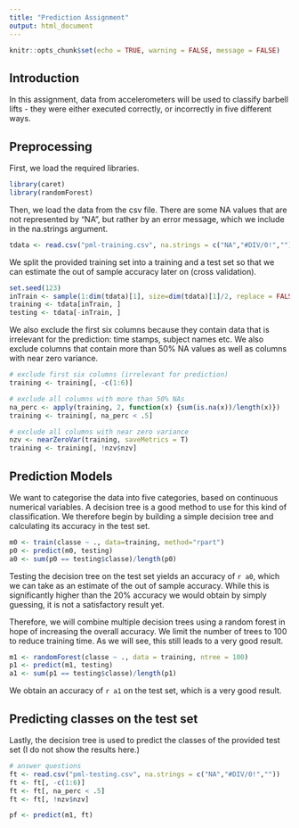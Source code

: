 ```yaml
---
title: "Prediction Assignment"
output: html_document
---
```


```r
knitr::opts_chunk$set(echo = TRUE, warning = FALSE, message = FALSE)
```


## Introduction
In this assignment, data from accelerometers will be used to classify barbell lifts - they were either executed correctly, or incorrectly in five different ways.

## Preprocessing

First, we load the required libraries.

```r
library(caret)
library(randomForest)
```

Then, we load the data from the csv file. There are some NA values that are not represented by "NA", but rather by an error message, which we include in the na.strings argument.

```r
tdata <- read.csv("pml-training.csv", na.strings = c("NA","#DIV/0!",""))
```

We split the provided training set into a training and a test set so that we can estimate the out of sample accuracy later on (cross validation).

```r
set.seed(123)
inTrain <- sample(1:dim(tdata)[1], size=dim(tdata)[1]/2, replace = FALSE)
training <- tdata[inTrain, ]
testing <- tdata[-inTrain, ]
```

We also exclude the first six columns because they contain data that is irrelevant for the prediction: time stamps, subject names etc. We also exclude columns that contain more than 50% NA values as well as columns with near zero variance.

```r
# exclude first six columns (irrelevant for prediction)
training <- training[, -c(1:6)]

# exclude all columns with more than 50% NAs
na_perc <- apply(training, 2, function(x) {sum(is.na(x))/length(x)})
training <- training[, na_perc < .5]

# exclude all columns with near zero variance
nzv <- nearZeroVar(training, saveMetrics = T)
training <- training[, !nzv$nzv]
```

## Prediction Models

We want to categorise the data into five categories, based on continuous numerical variables. A decision tree is a good method to use for this kind of classification. We therefore begin by building a simple decision tree and calculating its accuracy in the test set.

```r
m0 <- train(classe ~ ., data=training, method="rpart")
p0 <- predict(m0, testing)
a0 <- sum(p0 == testing$classe)/length(p0)
```

Testing the decision tree on the test set yields an accuracy of `r a0`, which we can take as an estimate of the out of sample accuracy. While this is significantly higher than the 20% accuracy we would obtain by simply guessing, it is not a satisfactory result yet.

Therefore, we will combine multiple decision trees using a random forest in hope of increasing the overall accuracy. We limit the number of trees to 100 to reduce training time. As we will see, this still leads to a very good result.

```r
m1 <- randomForest(classe ~ ., data = training, ntree = 100)
p1 <- predict(m1, testing)
a1 <- sum(p1 == testing$classe)/length(p1)
```

We obtain an accuracy of `r a1` on the test set, which is a very good result.

## Predicting classes on the test set
Lastly, the decision tree is used to predict the classes of the provided test set (I do not show the results here.)
```r
# answer questions
ft <- read.csv("pml-testing.csv", na.strings = c("NA","#DIV/0!",""))
ft <- ft[, -c(1:6)]
ft <- ft[, na_perc < .5]
ft <- ft[, !nzv$nzv]

pf <- predict(m1, ft)
```